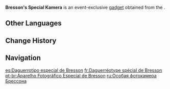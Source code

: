 {{Item Infobox
|id           = 220090
|image        = Item Bresson's Special Kamera.png
|type         = Event Items
|group        = Kamera Gadgets
|invCategory  = Gadgets
|quality      = 4
|effect       = 
|description  = A camera specially modified by [[Bresson]]. It was manufactured with the best materials available, and has excellent performance.
|source1      = Reward from [[Studies in Light and Shadow: A Fontaine of Enchantment (Quest)]]
|event        = Studies in Light and Shadow: A Fontaine of Enchantment
|reusable     = Yes
|usage        = Quick Use
|memento      = No
}}
'''Bresson's Special Kamera''' is an event-exclusive [[gadget]] obtained from the {{Quest|Studies in Light and Shadow: A Fontaine of Enchantment (Quest)}}.

==Other Languages==
{{Other Languages|default_hidden=1
|en      = Bresson's Special Kamera
|zhs     = 布列松的特别「留影机」
|zhs_rm  = Bùlièsōng de Tèbié "Liúyǐng-jī"
|zht     = 布列松的特別「留影機」
|zht_rm  = Bùlièsōng de Tèbié "Liúyǐng-jī"
|ja      = ブレッソンの特別な「写真機」
|ja_rm   = Buresson no Tokubetsu-na "Shashin-ki"
|ko      = 브레송의 {{tt|특별|特別}}한 「{{tt|사진기|寫眞機}}」
|es      = Daguerrotipo especial de Bresson
|fr      = Daguerréotype spécial de Bresson
|ru      = Особая фотокамера Брессона
|th      = "กล่องถ่ายรูป" พิเศษของ Bresson
|th_rm   = 
|vi      = Máy Ảnh Đặc Biệt Của Bresson
|de      = Besonderer „Fotoapparat“ von Bresson
|id      = Bresson's Special Kamera
|pt      = Aparelho Fotográfico Especial de Bresson
|tr      = Bresson'un Özel Kamerası
|it      = Fotokamera speciale di Bresson
}}

==Change History==
{{Change History|4.0}}

==Navigation==
{{Gadget Navbox}}

[[es:Daguerrotipo especial de Bresson]]
[[fr:Daguerréotype spécial de Bresson]]
[[pt-br:Aparelho Fotográfico Especial de Bresson]]
[[ru:Особая фотокамера Брессона]]